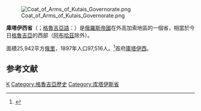 [[File:Coat_of_Arms_of_Kutais_Governorate.png|right]]

'''庫塔伊西省'''（{{lang-ru|Кутаисская губерния}}；[[格魯吉亞語|格魯吉亞語]]：{{lang|ka|ქუთაისის გუბერნია}}）是[[俄羅斯帝國|俄羅斯帝國]]在外高加索地區的一個省，相當於今日[[格魯吉亞|格魯吉亞]]的西部（[[阿布哈茲|阿布哈茲]]除外）。

面積25,942平方[[俄里|俄里]]，1897年人口97,516人。<ref>{{Cite web |url=http://demoscope.ru/weekly/ssp/rus_lan_97.php?reg=198 |title=Первая всеобщая перепись населения Российской Империи 1897 г. |access-date=2007-09-13 |archive-date=2019-07-31 |archive-url=https://web.archive.org/web/20190731190851/http://www.demoscope.ru/weekly/ssp/rus_lan_97.php?reg=198 }}</ref>首府[[庫塔伊西|庫塔伊西]]。

==参考文献==
<div class="references-small">
<references />
</div>
{{ImpRussia}}
[[Category:俄羅斯帝國行政區劃|К]]
[[Category:格魯吉亞歷史|Category:格魯吉亞歷史]]
[[Category:库塔伊斯省|Category:库塔伊斯省]]
